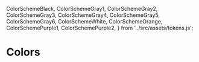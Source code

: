   ColorSchemeBlack,
  ColorSchemeGray1,
  ColorSchemeGray2,
  ColorSchemeGray3,
  ColorSchemeGray4,
  ColorSchemeGray5,
  ColorSchemeGray6,
  ColorSchemeWhite,
  ColorSchemeOrange,
  ColorSchemePurple1,
  ColorSchemePurple2,
} from '../src/assets/tokens.js';

<Meta title="Design System/Colors" />

# Colors

<ColorPalette>
  <ColorItem title="$color-scheme-black" subtitle="ColorSchemeBlack" colors={[ColorSchemeBlack]} />
  <ColorItem title="$color-scheme-gray-1" subtitle="ColorSchemeGray1" colors={[ColorSchemeGray1]} />
  <ColorItem title="$color-scheme-gray-2" subtitle="ColorSchemeGray2" colors={[ColorSchemeGray2]} />
  <ColorItem title="$color-scheme-gray-3" subtitle="ColorSchemeGray3" colors={[ColorSchemeGray3]} />
  <ColorItem title="$color-scheme-gray-4" subtitle="ColorSchemeGray4" colors={[ColorSchemeGray4]} />
  <ColorItem title="$color-scheme-gray-5" subtitle="ColorSchemeGray5" colors={[ColorSchemeGray5]} />
  <ColorItem title="$color-scheme-gray-6" subtitle="ColorSchemeGray6" colors={[ColorSchemeGray6]} />
  <ColorItem title="$color-scheme-white" subtitle="ColorSchemeWhite" colors={[ColorSchemeWhite]} />
  <ColorItem title="$color-scheme-orange" subtitle="ColorSchemeOrange" colors={[ColorSchemeOrange]} />
  <ColorItem title="$color-scheme-purple-1" subtitle="ColorSchemePurple1" colors={[ColorSchemePurple1]} />
  <ColorItem title="$color-scheme-purple-2" subtitle="ColorSchemePurple2" colors={[ColorSchemePurple2]} />
</ColorPalette>
